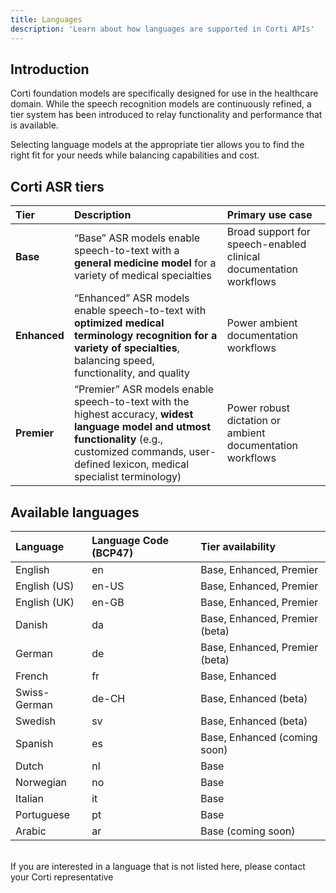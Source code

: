 ```yaml
---
title: Languages
description: 'Learn about how languages are supported in Corti APIs'
---
```


## Introduction
Corti foundation models are specifically designed for use in the healthcare domain. While the speech recognition models are continuously refined, a tier system has been introduced to relay functionality and performance that is available. 

Selecting language models at the appropriate tier allows you to find the right fit for your needs while balancing capabilities and cost. 


## Corti ASR tiers 

| Tier           |  Description | Primary use case |
| :------------- |  :---------- | :--- |
| **Base**       |  “Base” ASR models enable speech-to-text with a **general medicine model** for a variety of medical specialties | Broad support for speech-enabled clinical documentation workflows |
| **Enhanced**   |  “Enhanced” ASR models enable speech-to-text with **optimized medical terminology recognition for a variety of specialties**, balancing speed, functionality, and quality | Power ambient documentation workflows |
| **Premier**    |  “Premier” ASR models enable speech-to-text with the highest accuracy, **widest language model and utmost functionality** (e.g., customized commands, user-defined lexicon, medical specialist terminology) | Power robust dictation or ambient documentation workflows |

## Available languages

| Language     | Language Code (BCP47) | Tier availability |
| :----------- | :-------------------- | :---------------- |
| English      | en                    | Base, Enhanced, Premier |
| English (US) | en-US                 | Base, Enhanced, Premier |
| English (UK) | en-GB                 | Base, Enhanced, Premier |
| Danish       | da                    | Base, Enhanced, Premier (beta) |
| German       | de                    | Base, Enhanced, Premier (beta) |
| French       | fr                    | Base, Enhanced |
| Swiss-German | de-CH                 | Base, Enhanced (beta) |
| Swedish      | sv                    | Base, Enhanced (beta) |
| Spanish      | es                    | Base, Enhanced (coming soon) |
| Dutch        | nl                    | Base |
| Norwegian    | no                    | Base |
| Italian      | it                    | Base |
| Portuguese   | pt                    | Base |
| Arabic       | ar                    | Base (coming soon) |

<br/>
<Note>If you are interested in a language that is not listed here, please contact your Corti representative</Note>
